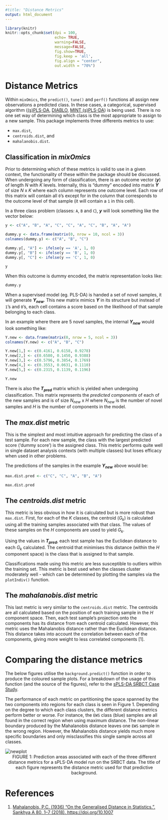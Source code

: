 ```yaml
---
#title: "Distance Metrics"
output: html_document
---
```


```r
library(knitr)
knitr::opts_chunk$set(dpi = 100, 
                      echo= TRUE, 
                      warning=FALSE, 
                      message=FALSE, 
                      fig.show=TRUE, 
                      fig.keep = 'all', 
                      fig.align = "center",
                      out.width = "70%")
```

# Distance Metrics

Within `mixOmics`, the `predict()`, `tune()` and `perf()` functions all assign new observations a predicted class. In these cases, a categorical, supervised algorithm ([(s)PLS-DA](http://mixomics.org/methods/spls-da/), [DIABLO](http://mixomics.org/mixdiablo/), [MINT (s)PLS-DA](http://mixomics.org/mixmint/)) is being used. There is no one set way of determining which class is the most appropriate to assign to a new sample. This package implements three differents metrics to use: 

* `max.dist`,
* `centroids.dist`, and
* `mahalanobis.dist`.

## Classification in *mixOmics*

Prior to determining which of these metrics is valid to use in a given context, the functionality of these within the package should be discussed. When undergoing any form of classification, there is an outcome vector (**$y$**) of length $N$ with $K$ levels. Internally, this is "dummy" encoded into matrix **$Y$** of size $N$ x $K$ where each column represents one outcome level. Each row of this matrix will contain all `0`'s except for in the column that corresponds to the outcome level of that sample (it will contain a `1` in this cell). 

In a three class problem (classes: `A`, `B` and `C`), **$y$** will look something like the vector below:

``` r
y <- c("A", "B", "A", "C", "C", "A", "C", "B", "A", "A")

dummy.y <- data.frame(matrix(0, nrow = 10, ncol = 3))
colnames(dummy.y) <- c("A", "B", "C")

dummy.y[, "A"] <- ifelse(y == 'A', 1, 0)
dummy.y[, "B"] <- ifelse(y == 'B', 1, 0)
dummy.y[, "C"] <- ifelse(y == 'C', 1, 0)
```

``` r
y
```

When this outcome is dummy encoded, the matrix representation looks like:

``` r
dummy.y
```

When a supervised model (eg. PLS-DA) is handed a set of novel samples, it will generate **$Y_{new}$**. This new matrix mimics **$Y$** in its structure but instead of `1`'s and `0`'s, each cell contains a score based on the likelihood of that sample belonging to each class.

In an example where there are 5 novel samples, the internal **$Y_{new}$** would look something like:


``` r
Y.new <- data.frame(matrix(0, nrow = 5, ncol = 3))
colnames(Y.new) <- c("A", "B", "C")

Y.new[1,] <- c(0.4161, 0.6158, 0.9278)
Y.new[2,] <- c(0.6580, 0.1450, 0.9388)
Y.new[3,] <- c(0.5796, 0.3854, 0.1769)
Y.new[4,] <- c(0.3553, 0.0631, 0.1110)
Y.new[5,] <- c(0.2315, 0.1139, 0.1196)
```

``` r
Y.new
```

There is also the **$T_{pred}$** matrix which is yielded when undergoing classification. This matrix represents the *predicted components* of each of the new samples and is of size $N_{new}$ x $H$ where $N_{new}$ is the number of novel samples and $H$ is the number of components in the model. 

## The *max.dist* metric

This is the simplest and most intuitive approach for predicting the class of a test sample. For each new sample, the class with the largest predicted score ('dummy score') is the assigned class. This metric performs quite well in single dataset analysis contexts (with multiple classes) but loses efficacy when used in other problems. 

The predictions of the samples in the example **$Y_{new}$** above would be:

``` r
max.dist.pred <- c("C", "C", "A", "B", "A")
```

``` r
max.dist.pred
```


## The *centroids.dist* metric

This metric is less obvious in how it is calculated but is more robust than `max.dist`. First, for each of the $K$ classes, the centroid ($G_{k}$) is calculated using all the training samples associated with that class. The values of these samples on the $H$ components are used to yield $G_{k}$. 

Using the values in **$T_{pred}$**, each test sample has the Euclidean distance to each $G_{k}$ calculated. The centroid that minimises this distance (within the $H$ component space) is the class that is assigned to that sample. 

Classifications made using this metric are less susceptible to outliers within the training set. This metric is best used when the classes cluster moderately well - which can be determined by plotting the samples via the `plotIndiv()` function. 

## The *mahalanobis.dist* metric

This last metric is very similar to the `centroids.dist` metric. The centroids are all calculated based on the position of each training sample in the $H$ component space. Then, each test sample's projection onto the components has its distance from each centroid calculated. However, this metric uses the Mahalanobis distance rather than the Euclidean distance. This distance takes into account the correlation between each of the components, giving more weight to less correlated components [1]. 

# Comparing the distance metrics

The below figures utilise the `background.predict()` function in order to produce the coloured sample plots. For a breakdown of the usage of this function (and the source of the figures), refer to the [sPLS-DA SRBCT Case Study](http://mixomics.org/case-studies/splsda-srbct-case-study/). 

The performance of each metric on partitioning the space spanned by the two components into regions for each class is seen in Figure 1. Depending on the degree to which each class clusters, the different distance metrics perform better or worse. For instance, the `EWS` class (blue) samples are all found in the correct region when using maximum distance. The non-linear boundary produced by the Mahalanobis distance leaves one `EWS` sample in the wrong region. However, the Mahalanobis distance yields much more specific boundaries and only misclassifies this single sample across all classes. 

<img src="http://mixomics.org/wp-content/uploads/2021/12/Key-Concepts-Distance-Plots.png" alt="newplot" style="max-width: 100%"/>
<figcaption style="text-align: center">FIGURE 1: Prediction areas associated with each of the three different distance metrics for a sPLS-DA model run on the SRBCT data. The title of each figure represents the distance metric used for that predictive background.</figcaption>



# References

1. [Mahalanobis, P.C. (1936) "On the Generalised Distance in Statistics.". Sankhya A 80, 1–7 (2018). https://doi.org/10.1007](https://link.springer.com/article/10.1007/s13171-019-00164-5#citeas)
